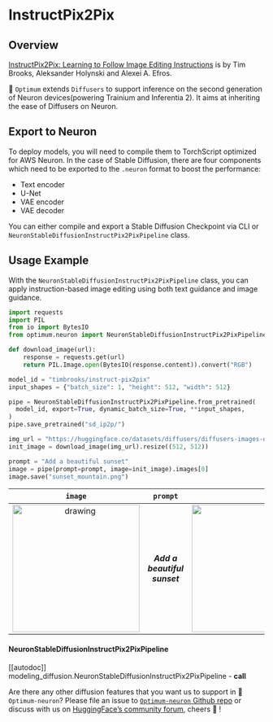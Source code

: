 <!---
Copyright 2025 The HuggingFace Team. All rights reserved.

Licensed under the Apache License, Version 2.0 (the "License");
you may not use this file except in compliance with the License.
You may obtain a copy of the License at

    http://www.apache.org/licenses/LICENSE-2.0

Unless required by applicable law or agreed to in writing, software
distributed under the License is distributed on an "AS IS" BASIS,
WITHOUT WARRANTIES OR CONDITIONS OF ANY KIND, either express or implied.
See the License for the specific language governing permissions and
limitations under the License.
-->

# InstructPix2Pix

## Overview

[InstructPix2Pix: Learning to Follow Image Editing Instructions](https://huggingface.co/papers/2211.09800) is by Tim Brooks, Aleksander Holynski and Alexei A. Efros.


🤗 `Optimum` extends `Diffusers` to support inference on the second generation of Neuron devices(powering Trainium and Inferentia 2). It aims at inheriting the ease of Diffusers on Neuron.

## Export to Neuron

To deploy models, you will need to compile them to TorchScript optimized for AWS Neuron. In the case of Stable Diffusion, there are four components which need to be exported to the `.neuron` format to boost the performance:

* Text encoder
* U-Net
* VAE encoder
* VAE decoder

You can either compile and export a Stable Diffusion Checkpoint via CLI or `NeuronStableDiffusionInstructPix2PixPipeline` class.

## Usage Example

With the `NeuronStableDiffusionInstructPix2PixPipeline` class, you can apply instruction-based image editing using both text guidance and image guidance.

```python
import requests
import PIL
from io import BytesIO
from optimum.neuron import NeuronStableDiffusionInstructPix2PixPipeline

def download_image(url):
    response = requests.get(url)
    return PIL.Image.open(BytesIO(response.content)).convert("RGB")

model_id = "timbrooks/instruct-pix2pix"
input_shapes = {"batch_size": 1, "height": 512, "width": 512}

pipe = NeuronStableDiffusionInstructPix2PixPipeline.from_pretrained(
  model_id, export=True, dynamic_batch_size=True, **input_shapes,
)
pipe.save_pretrained("sd_ip2p/")

img_url = "https://huggingface.co/datasets/diffusers/diffusers-images-docs/resolve/main/mountain.png"
init_image = download_image(img_url).resize((512, 512))

prompt = "Add a beautiful sunset"
image = pipe(prompt=prompt, image=init_image).images[0]
image.save("sunset_mountain.png")
```

`image`          | `prompt` | output |
:-------------------------:|:-------------------------:|-------------------------:|
<img src="https://huggingface.co/datasets/diffusers/diffusers-images-docs/resolve/main/mountain.png" alt="drawing" width="250"/> | ***Add a beautiful sunset*** | <img src="https://huggingface.co/datasets/optimum/documentation-images/resolve/main/neuron/models/11-sd-ip2p.png" alt="drawing" width="250"/> |

#### NeuronStableDiffusionInstructPix2PixPipeline

[[autodoc]] modeling_diffusion.NeuronStableDiffusionInstructPix2PixPipeline
    - __call__

Are there any other diffusion features that you want us to support in 🤗`Optimum-neuron`? Please file an issue to [`Optimum-neuron` Github repo](https://github.com/huggingface/optimum-neuron) or discuss with us on [HuggingFace’s community forum](https://discuss.huggingface.co/c/optimum/), cheers 🤗 !
